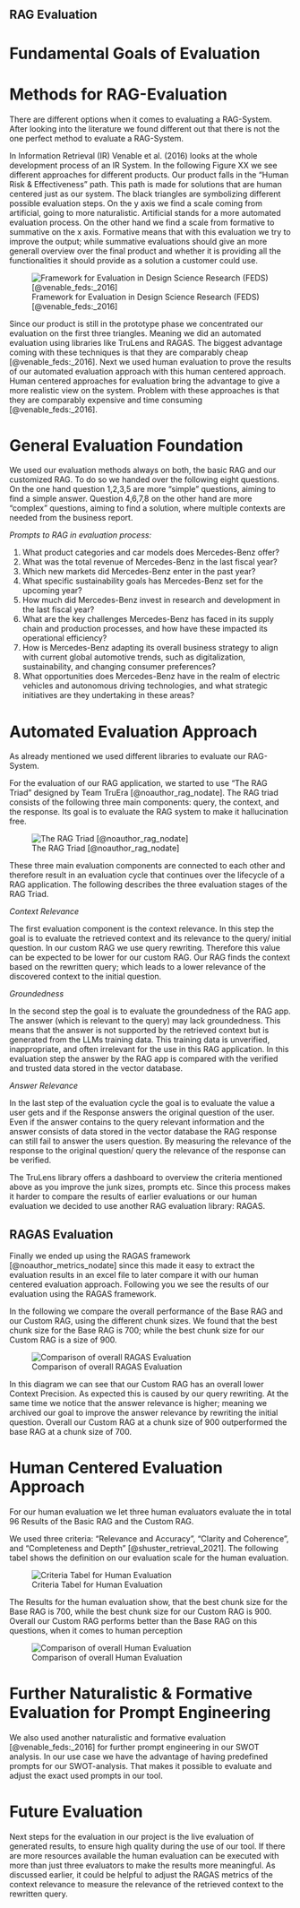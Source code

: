 ## RAG Evaluation {#rav-evaluation}

# Fundamental Goals of Evaluation


# Methods for RAG-Evaluation

There are different options when it comes to evaluating a RAG-System. After looking into the literature we found
different out that there is not the one perfect method to evaluate a RAG-System.

In Information Retrieval (IR) Venable
et al. (2016) looks at the whole development process of an IR System. In the following Figure XX we see different
approaches for different products. Our product falls in the "Human Risk & Effectiveness" path. This path is made for
solutions that are human centered just as our system. The black triangles are symbolizing different possible evaluation
steps. On the y axis we find a scale coming from artificial, going to more naturalistic. Artificial stands for a more
automated evaluation process. On the other hand we find a scale from formative to summative on the x axis. Formative
means that with this evaluation we try to improve the output; while summative evaluations should give an more generall
overview over the final product and whether it is providing all the functionalities it should provide as a solution
a customer could use.

![Framework for Evaluation in Design Science Research (FEDS) [@venable_feds:_2016]](images/FEDS_Venable_et_al_2014.png)

Since our product is still in the prototype phase we concentrated our evaluation on the first three triangles. Meaning
we did an automated evaluation using libraries like TruLens and RAGAS. The biggest advantage coming with these
techniques is that they are comparably cheap [@venable_feds:_2016]. Next we used human evaluation to prove the results
of our automated evaluation approach with this human centered approach. Human centered approaches for evaluation bring
the advantage to give a more realistic view on the system. Problem with these approaches is that they are comparably
expensive and time consuming [@venable_feds:_2016].

# General Evaluation Foundation

We used our evaluation methods always on both, the basic RAG and our customized RAG. To do so we handed over the
following eight questions. On the one hand question 1,2,3,5 are more "simple" questions, aiming to find a simple answer. Question
4,6,7,8 on the other hand are more "complex" questions, aiming to find a solution, where multiple contexts are needed
from the business report.

*Prompts to RAG in evaluation process:*

1. What product categories and car models does Mercedes-Benz offer?
2. What was the total revenue of Mercedes-Benz in the last fiscal year?
3. Which new markets did Mercedes-Benz enter in the past year?
4. What specific sustainability goals has Mercedes-Benz set for the upcoming year?
5. How much did Mercedes-Benz invest in research and development in the last fiscal year?
6. What are the key challenges Mercedes-Benz has faced in its supply chain and production processes, and how have these
impacted its operational efficiency?
7. How is Mercedes-Benz adapting its overall business strategy to align with current global automotive trends, such as
digitalization, sustainability, and changing consumer preferences?
8. What opportunities does Mercedes-Benz have in the realm of electric vehicles and autonomous driving technologies, and
what strategic initiatives are they undertaking in these areas?


# Automated Evaluation Approach

As already mentioned we used different libraries to evaluate our RAG-System.

For the evaluation of our RAG application, we started to use “The RAG Triad” designed by Team TruEra
[@noauthor_rag_nodate]. The RAG triad consists of the following three main components: query, the context, and the
response. Its goal is to evaluate the RAG system to make it hallucination free.

![The RAG Triad [@noauthor_rag_nodate]](images/The_RAG_Triad_TruLens_2023.png)

These three main evaluation components are connected to each other and therefore result in an evaluation cycle that
continues over the lifecycle of a RAG application. The following describes the three evaluation stages of the RAG Triad.

*Context Relevance*

The first evaluation component is the context relevance. In this step the goal is to evaluate the retrieved context and
its relevance to the query/ initial question. In our custom RAG we use query rewriting. Therefore this value can be
expected to be lower for our custom RAG. Our RAG finds the context based on the rewritten query; which leads to a lower
relevance of the discovered context to the initial question.

*Groundedness*

In the second step the goal is to evaluate the groundedness of the RAG app. The answer (which is relevant to the
query) may lack groundedness. This means that the answer is not supported by the retrieved context but is generated
from the LLMs training data. This training data is unverified,  inappropriate, and often irrelevant for the use in
this RAG application. In this evaluation step the answer by the RAG app is compared with the verified and trusted
data stored in the vector database.

*Answer Relevance*

In the last step of the evaluation cycle the goal is to evaluate the value a user gets and if the Response answers
the original question of the user. Even if the answer contains to the query relevant information and the answer
consists of data stored in the vector database the RAG response can still fail to answer the users question. By
measuring the relevance of the response to the original question/ query the relevance of the response can be verified.

The TruLens library offers a dashboard to overview the criteria mentioned above as you improve the junk sizes, prompts
etc. Since this process makes it harder to compare the results of earlier evaluations or our human evaluation we decided
to use another RAG evaluation library: RAGAS.

## RAGAS Evaluation

Finally we ended up using the RAGAS framework [@noauthor_metrics_nodate] since this made it easy to extract the evaluation results in an excel
file to later compare it with our human centered evaluation approach. Following you we see the results of our evaluation
using the RAGAS framework.

In the following we compare the overall performance of the Base RAG and our Custom RAG, using the different chunk sizes. We found
that the best chunk size for the Base RAG is 700; while the best chunk size for our Custom RAG is a size of 900.

![Comparison of overall RAGAS Evaluation](images/Comparison_RAG_RAGAS_Evaluation.png)

In this diagram we can see that our Custom RAG has an overall lower Context Precision. As expected this is caused by our
query rewriting. At the same time we notice that the answer relevance is higher; meaning we archived our goal to improve
the answer relevance by rewriting the initial question. Overall our Custom RAG at a chunk size of 900 outperformed the
base RAG at a chunk size of 700.

# Human Centered Evaluation Approach

For our human evaluation we let three human evaluators evaluate the in total 96 Results of the Basic RAG and the Custom
RAG.

We used three criteria: "Relevance and Accuracy", "Clarity and Coherence", and "Completeness and Depth"
[@shuster_retrieval_2021]. The following tabel shows the definition on our evaluation scale for the human evaluation.

![Criteria Tabel for Human Evaluation](images/Criteria_table_Human_Evaluation.png)

The Results for the human evaluation show, that the best chunk size for the Base RAG is 700, while the best chunk size
for our Custom RAG is 900. Overall our Custom RAG performs better than the Base RAG on this questions, when it comes
to human perception

![Comparison of overall Human Evaluation](images/Comparison_RAG_Human_Evaluation.png)


# Further Naturalistic & Formative Evaluation for Prompt Engineering

We also used another naturalistic and formative evaluation [@venable_feds:_2016] for further prompt engineering in
our SWOT analysis. In our use case we have the advantage of having predefined prompts for our SWOT-analysis. That makes
it possible to evaluate and adjust the exact used prompts in our tool.

# Future Evaluation

Next steps for the evaluation in our project is the live evaluation of generated results, to ensure high
quality during the use of our tool. If there are more resources available the human evaluation can be executed
with more than just three evaluators to make the results more meaningful. As discussed earlier, it could be helpful
to adjust the RAGAS metrics of the context relevance to measure the relevance of the retrieved context to the rewritten
query.